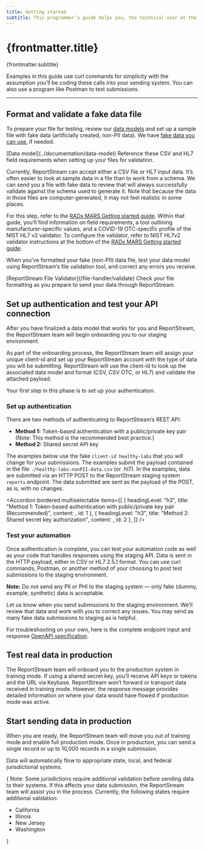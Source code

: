 ```yaml
---
title: Getting started
subtitle: This programmer’s guide helps you, the technical user at the testing facility, learn how to send data using the ReportStream Restful (REST) API.
---
```


<LayoutSidenav><Sidenav /></LayoutSidenav>

# {frontmatter.title}

<p className="usa-intro text-base">{frontmatter.subtitle}</p>

Examples in this guide use curl commands for simplicity with the assumption you’ll be coding these calls into your sending system.
You can also use a program like Postman to test submissions.

***

<h2 className="rs-numbered">Format and validate a fake data file</h2>

To prepare your file for testing, review our [data models](../documentation/data-model) and set up a sample file with fake data (artificially created, non-PII data).
We have [fake data you can use](/assets/csv/ReportStream-StandardCSV-ExampleData-20220509.csv), if needed.

<CardGroup>
    <Card className="width-full">
        <CardHeader>[Data model](../documentation/data-model)</CardHeader>
        <CardBody>
            Reference these CSV and HL7 field requirements when setting up your files for validation.
        </CardBody>
    </Card>
</CardGroup>

Currently, ReportStream can accept either a CSV file or HL7 input data. It’s often easier to look at sample data in a file than to work from a schema. 
We can send you a file with fake data to review that will always successfully validate against the schema used to generate it. 
Note that because the data in those files are computer-generated, it may not feel realistic in some places.

<Alert type="tip">For this step, refer to the [RADx MARS Getting started guide](https://www.nibib.nih.gov/covid-19/radx-tech-program/mars/hl7v2-getting-started).
        Within that guide, you’ll find information on field requirements, a tool outlining manufacturer-specific values, and a COVID-19 OTC-specific profile of the NIST HL7 v2 validator. 
        To configure the validator, refer to NIST HL7v2 validator instructions at the bottom of the [RADx MARS Getting started guide](https://www.nibib.nih.gov/covid-19/radx-tech-program/mars/hl7v2-getting-started).</Alert>

When you’ve formatted your fake (non-PII) data file, test your data model using ReportStream’s file validation tool, and correct any errors you receive.

<CardGroup>
    <Card className="width-full">
        <CardHeader typeof="div">[ReportStream File Validator](/file-handler/validate)</CardHeader>
        <CardBody>
            Check your file formatting as you prepare to send your data through ReportStream.
        </CardBody>
    </Card>
</CardGroup>

<h2 className="rs-numbered">Set up authentication and test your API connection</h2>

After you have finalized a data model that works for you and ReportStream, the ReportStream team will begin onboarding you to our staging environment.

As part of the onboarding process, the ReportStream team will assign your unique client-id and set up your ReportStream account with the type of data you will be submitting.
ReportStream will use the client-id to look up the associated data model and format (CSV, CSV OTC, or HL7) and validate the attached payload.

Your first step in this phase is to set up your authentication.

### Set up authentication

There are two methods of authenticating to ReportStream’s REST API:

* **Method 1:** Token-based authentication with a public/private key pair (Note: This method is the recommended best practice.)
* **Method 2:** Shared secret API key

The examples below use the fake `client-id healthy-labs` that you will change for your submissions. 
The examples submit the payload contained in the file `./healthy-labs-nonPII-data.csv` (or .hl7). 
In the examples, data are submitted via an HTTP POST to the ReportStream staging system `reports` endpoint. 
The data submitted are sent as the payload of the POST, as is, with no changes.

<Accordion bordered multiselectable items={[
    {
        headingLevel: "h3",
        title: "Method 1: Token-based authentication with public/private key pair (Recommended)", 
        content: <Method1 />,
        id: 1
    },
    {
        headingLevel: "h3",
        title: "Method 2: Shared secret key authorization", 
        content: <Method2 />,
        id: 2
    },
]} />

### Test your automation

Once authentication is complete, you can test your automation code as well as your code that handles responses using the staging API. 
Data is sent in the HTTP payload, either in CSV or HL7 2.5.1 format. 
You can use curl commands, Postman, or another method of your choosing to post test submissions to the staging environment.

<Alert type="tip">**Note:** Do not send any PII or PHI to the staging system — only fake (dummy, example, synthetic) data is acceptable.</Alert>

Let us know when you send submissions to the staging environment. We’ll review that data and work with you to correct any issues. You may send as many fake data submissions to staging as is helpful.

For troubleshooting on your own, here is the complete endpoint input and response [OpenAPI specification](https://github.com/CDCgov/prime-reportstream/blob/master/prime-router/docs/api).

<h2 className="rs-numbered">Test real data in production</h2>

The ReportStream team will onboard you to the production system in training mode. If using a shared secret key, you’ll receive API keys or tokens and the URL via Keybase. ReportStream won’t forward or transport data received in training mode. However, the response message provides detailed information on where your data would have flowed if production mode was active.

<h2 className="rs-numbered">Start sending data in production</h2>

When you are ready, the ReportStream team will move you out of training mode and enable full production mode. Once in production, you can send a single record or up to 10,000 records in a single submission.

Data will automatically flow to appropriate state, local, and federal jurisdictional systems.

{
<Alert type="tip">
    <span className="text-bold">Note:</span> Some jurisdictions require additional validation before sending data to their systems. If this affects your data submission, the ReportStream team will assist you in the process. Currently, the following states require additional validation:
    <ul>
        <li>California</li>
        <li>Illinois</li>
        <li>New Jersey</li>
        <li>Washington</li>
    </ul>
</Alert>
}
